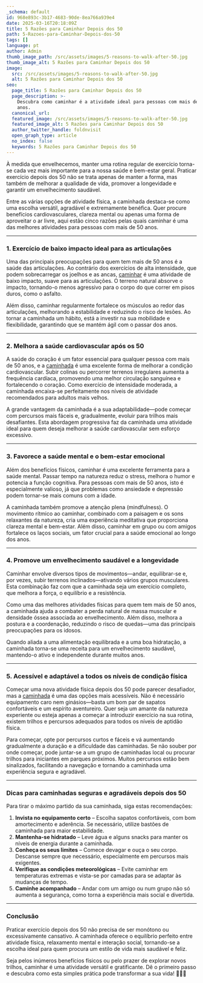 ```yaml
---
_schema: default
id: 968e893c-3b17-4683-90de-8ea766a939e4
date: 2025-03-16T20:18:09Z
title: 5 Razões para Caminhar Depois dos 50
path: 5-Razoes-para-Caminhar-Depois-dos-50
tags: []
language: pt
author: Admin
thumb_image_path: /src/assets/images/5-reasons-to-walk-after-50.jpg
thumb_image_alt: 5 Razões para Caminhar Depois dos 50
image:
  src: /src/assets/images/5-reasons-to-walk-after-50.jpg
  alt: 5 Razões para Caminhar Depois dos 50
seo:
  page_title: 5 Razões para Caminhar Depois dos 50
  page_description: >-
    Descubra como caminhar é a atividade ideal para pessoas com mais de 50
    anos. 
  canonical_url:
  featured_image: /src/assets/images/5-reasons-to-walk-after-50.jpg
  featured_image_alt: 5 Razões para Caminhar Depois dos 50
  author_twitter_handle: foldnvisit
  open_graph_type: article
  no_index: false
  keywords: 5 Razões para Caminhar Depois dos 50
---
```


À medida que envelhecemos, manter uma rotina regular de exercício torna-se cada
vez mais importante para a nossa saúde e bem-estar geral. Praticar exercício
depois dos 50 não se trata apenas de manter a forma, mas também de melhorar a
qualidade de vida, promover a longevidade e garantir um envelhecimento saudável.

Entre as várias opções de atividade física, a caminhada destaca-se como uma
escolha versátil, agradável e extremamente benéfica. Quer procure benefícios
cardiovasculares, clareza mental ou apenas uma forma de aproveitar o ar livre,
aqui estão cinco razões pelas quais caminhar é uma das melhores atividades para
pessoas com mais de 50 anos.

---

### **1\. Exercício de baixo impacto ideal para as articulações**

Uma das principais preocupações para quem tem mais de 50 anos é a saúde das
articulações. Ao contrário dos exercícios de alta intensidade, que podem
sobrecarregar os joelhos e as ancas,
[caminhar](https://topwalkingtoursportugal.com/pt/) é uma atividade de baixo
impacto, suave para as articulações. O terreno natural absorve o impacto,
tornando-o menos agressivo para o corpo do que correr em pisos duros, como o
asfalto.

Além disso, caminhar regularmente fortalece os músculos ao redor das
articulações, melhorando a estabilidade e reduzindo o risco de lesões. Ao tornar
a caminhada um hábito, está a investir na sua mobilidade e flexibilidade,
garantindo que se mantém ágil com o passar dos anos.

---

### **2\. Melhora a saúde cardiovascular após os 50**

A saúde do coração é um fator essencial para qualquer pessoa com mais de 50
anos, e a [caminhada](https://topwalkingtoursportugal.com/pt/) é uma excelente
forma de melhorar a condição cardiovascular. Subir colinas ou percorrer terrenos
irregulares aumenta a frequência cardíaca, promovendo uma melhor circulação
sanguínea e fortalecendo o coração. Como exercício de intensidade moderada, a
caminhada encaixa-se perfeitamente nos níveis de atividade recomendados para
adultos mais velhos.

A grande vantagem da caminhada é a sua adaptabilidade—pode começar com percursos
mais fáceis e, gradualmente, evoluir para trilhos mais desafiantes. Esta
abordagem progressiva faz da caminhada uma atividade ideal para quem deseja
melhorar a saúde cardiovascular sem esforço excessivo.

---

### **3\. Favorece a saúde mental e o bem-estar emocional**

Além dos benefícios físicos, caminhar é uma excelente ferramenta para a saúde
mental. Passar tempo na natureza reduz o stress, melhora o humor e potencia a
função cognitiva. Para pessoas com mais de 50 anos, isto é especialmente
valioso, já que problemas como ansiedade e depressão podem tornar-se mais comuns
com a idade.

A caminhada também promove a atenção plena (mindfulness). O movimento rítmico ao
caminhar, combinado com a paisagem e os sons relaxantes da natureza, cria uma
experiência meditativa que proporciona clareza mental e bem-estar. Além disso,
caminhar em grupo ou com amigos fortalece os laços sociais, um fator crucial
para a saúde emocional ao longo dos anos.

---

### **4\. Promove um envelhecimento saudável e a longevidade**

Caminhar envolve diversos tipos de movimentos—andar, equilibrar-se e, por vezes,
subir terrenos inclinados—ativando vários grupos musculares. Esta combinação faz
com que a caminhada seja um exercício completo, que melhora a força, o
equilíbrio e a resistência.

Como uma das melhores atividades físicas para quem tem mais de 50 anos, a
caminhada ajuda a combater a perda natural de massa muscular e densidade óssea
associada ao envelhecimento. Além disso, melhora a postura e a coordenação,
reduzindo o risco de quedas—uma das principais preocupações para os idosos.

Quando aliada a uma alimentação equilibrada e a uma boa hidratação, a caminhada
torna-se uma receita para um envelhecimento saudável, mantendo-o ativo e
independente durante muitos anos.

---

### **5\. Acessível e adaptável a todos os níveis de condição física**

Começar uma nova atividade física depois dos 50 pode parecer desafiador, mas a
[caminhada](https://topwalkingtoursportugal.com/pt/) é uma das opções mais
acessíveis. Não é necessário equipamento caro nem ginásios—basta um bom par de
sapatos confortáveis e um espírito aventureiro. Quer seja um amante da natureza
experiente ou esteja apenas a começar a introduzir exercício na sua rotina,
existem trilhos e percursos adequados para todos os níveis de aptidão física.

Para começar, opte por percursos curtos e fáceis e vá aumentando gradualmente a
duração e a dificuldade das caminhadas. Se não souber por onde começar, pode
juntar-se a um grupo de caminhadas local ou procurar trilhos para iniciantes em
parques próximos. Muitos percursos estão bem sinalizados, facilitando a
navegação e tornando a caminhada uma experiência segura e agradável.

---

### **Dicas para caminhadas seguras e agradáveis depois dos 50**

Para tirar o máximo partido da sua caminhada, siga estas recomendações:

1. **Invista no equipamento certo** – Escolha sapatos confortáveis, com bom
   amortecimento e aderência. Se necessário, utilize bastões de caminhada para
   maior estabilidade.
2. **Mantenha-se hidratado** – Leve água e alguns snacks para manter os níveis
   de energia durante a caminhada.
3. **Conheça os seus limites** – Comece devagar e ouça o seu corpo. Descanse
   sempre que necessário, especialmente em percursos mais exigentes.
4. **Verifique as condições meteorológicas** – Evite caminhar em temperaturas
   extremas e vista-se por camadas para se adaptar às mudanças de tempo.
5. **Caminhe acompanhado** – Andar com um amigo ou num grupo não só aumenta a
   segurança, como torna a experiência mais social e divertida.

---

### **Conclusão**

Praticar exercício depois dos 50 não precisa de ser monótono ou excessivamente
cansativo. A caminhada oferece o equilíbrio perfeito entre atividade física,
relaxamento mental e interação social, tornando-se a escolha ideal para quem
procura um estilo de vida mais saudável e feliz.

Seja pelos inúmeros benefícios físicos ou pelo prazer de explorar novos trilhos,
caminhar é uma atividade versátil e gratificante. Dê o primeiro passo e descubra
como esta simples prática pode transformar a sua vida! 🚶‍♂️💚

&nbsp;

